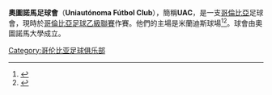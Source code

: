 {{expand|time=2015-03-29T13:47:46+00:00}}
{{Infobox football club |
  clubname = 奧圖諾馬<br> Uniautónoma|
  image = |
  fullname = Universidad Autónoma del Caribe S.A.|
  founded  = {{Start date and age|2010|11|01|df=yes}}|
  ground   = [[米蘭迪斯球場|米蘭迪斯球場]]|
  capacity = 49,612|
  chairman = {{flagicon|COL}} Mariano de Jesús Romero|
  manager  = {{flagicon|COL}} 祖雲尼·費南迪斯|
  league   = [[哥倫比亞足球乙級聯賽|哥倫比亞足球乙級聯賽]] |
  season   = 2015 |
  position = 哥倫甲，第 17 位（降班） |
  website  = http://www.uniautonomafc.com/|{{dead link|date=2017年12月 |bot=InternetArchiveBot |fix-attempted=yes }}
  pattern_la1=|
  pattern_b1=__yellow_collar|
  pattern_ra1=|
  pattern_sh1=_yellowsides|
  leftarm1=FF0000|
  body1=FF0000|
  rightarm1=FF0000|
  shorts1=001A57|
  socks1=FF0000|
  pattern_la2=|
  pattern_b2=__yellow_collar|
  pattern_ra2=|
  pattern_sh2=_yellowsides|
  leftarm2=001A57|
  body2=001A57|
  rightarm2=001A57|
  shorts2=001A57|
  socks2=FFFF00|
  pattern_la3=|
  pattern_b3=__red_neck|
  pattern_ra3=|
  pattern_sh3=_red_stripes|
  leftarm3=FFFFFF|
  body3=FFFFFF|
  rightarm3=FFFFFF|
  shorts3=FFFFFF|
  socks3=FFFFFF
}}

'''奧圖諾馬足球會'''（'''Uniautónoma Fútbol Club'''），簡稱'''UAC'''，是一支[[哥倫比亞|哥倫比亞]]足球會，現時於[[哥倫比亞足球乙級聯賽|哥倫比亞足球乙級聯賽]]作賽。他們的主場是米蘭迪斯球場<ref>{{cite web |url=http://www.barranquillaestereo.com/news.php?newsid=1497 |title=存档副本 |accessdate=2014-04-02 |deadurl=yes |archiveurl=https://web.archive.org/web/20140407072635/http://www.barranquillaestereo.com/news.php?newsid=1497 |archivedate=2014-04-07 }}</ref><ref>{{Cite web |url=http://www.goal.com/es-co/news/4565/primera-divisi%C3%B3n/2014/01/13/4541055/uniaut%C3%B3noma-jugar%C3%A1-en-el-metropolitano |title=存档副本 |access-date=2015-03-29 |archive-date=2018-11-27 |archive-url=https://web.archive.org/web/20181127095633/https://www.goal.com/es-co/news/4565/primera-divisi%C3%B3n/2014/01/13/4541055/uniaut%C3%B3noma-jugar%C3%A1-en-el-metropolitano |dead-url=no }}</ref>。球會由奧圖諾馬大學成立。
{{fc-stub}}

[[Category:哥伦比亚足球俱乐部|Category:哥伦比亚足球俱乐部]]